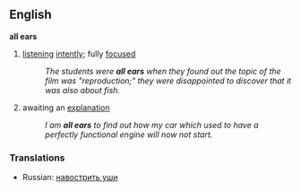 ==English==
{{idiom2}}
'''all ears'''
# [[listening]] [[intently]]; fully [[focused]]
#: ''The students were '''all ears''' when they found out the topic of the film was "reproduction;" they were disappointed to discover that it was also about fish.''
# awaiting an [[explanation]]
#: ''I am '''all ears''' to find out how my car which used to have a perfectly functional engine will now not start.''

=== Translations ===
*Russian: [[навострить уши]]